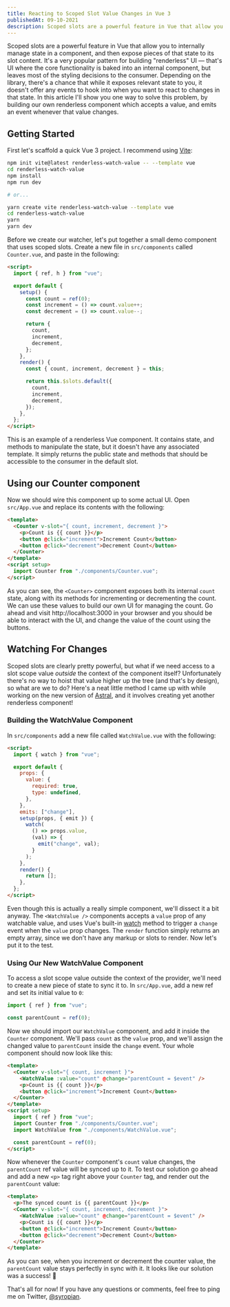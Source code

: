 ```yaml
---
title: Reacting to Scoped Slot Value Changes in Vue 3
publishedAt: 09-10-2021
description: Scoped slots are a powerful feature in Vue that allow you to internally manage state in a component, and then expose pieces of that state to its slot content. It's a very popular pattern for building "renderless" UI — that's UI where the core functionality is baked into an internal component, but leaves most of the styling decisions to the consumer. Depending on the library, there's a chance that while it exposes relevant state to you, it doesn't offer any events to hook into when you want to react to changes in that state. In this article I'll show you one way to solve this problem, by building our own renderless component which accepts a value, and emits an event whenever that value changes.
---
```


Scoped slots are a powerful feature in Vue that allow you to internally manage state in a component, and then expose pieces of that state to its slot content. It's a very popular pattern for building "renderless" UI — that's UI where the core functionality is baked into an internal component, but leaves most of the styling decisions to the consumer. Depending on the library, there's a chance that while it exposes relevant state to you, it doesn't offer any events to hook into when you want to react to changes in that state. In this article I'll show you one way to solve this problem, by building our own renderless component which accepts a value, and emits an event whenever that value changes.

## Getting Started

First let's scaffold a quick Vue 3 project. I recommend using [Vite](https://vitejs.dev):

```bash
npm init vite@latest renderless-watch-value -- --template vue
cd renderless-watch-value
npm install
npm run dev

# or...

yarn create vite renderless-watch-value --template vue
cd renderless-watch-value
yarn
yarn dev
```

Before we create our watcher, let's put together a small demo component that uses scoped slots. Create a new file in `src/components` called `Counter.vue`, and paste in the following:

```html
<script>
  import { ref, h } from "vue";

  export default {
    setup() {
      const count = ref(0);
      const increment = () => count.value++;
      const decrement = () => count.value--;

      return {
        count,
        increment,
        decrement,
      };
    },
    render() {
      const { count, increment, decrement } = this;

      return this.$slots.default({
        count,
        increment,
        decrement,
      });
    },
  };
</script>
```

This is an example of a renderless Vue component. It contains state, and methods to manipulate the state, but it doesn't have any associated template. It simply returns the public state and methods that should be accessible to the consumer in the default slot.

## Using our Counter component

Now we should wire this component up to some actual UI. Open `src/App.vue` and replace its contents with the following:

```html
<template>
  <Counter v-slot="{ count, increment, decrement }">
    <p>Count is {{ count }}</p>
    <button @click="increment">Increment Count</button>
    <button @click="decrement">Decrement Count</button>
  </Counter>
</template>
<script setup>
  import Counter from "./components/Counter.vue";
</script>
```

As you can see, the `<Counter>` component exposes both its internal `count` state, along with its methods for incrementing or decrementing the count. We can use these values to build our own UI for managing the count. Go ahead and visit http://localhost:3000 in your browser and you should be able to interact with the UI, and change the value of the count using the buttons.

## Watching For Changes

Scoped slots are clearly pretty powerful, but what if we need access to a slot scope value _outside_ the context of the component itself? Unfortunately there's no way to hoist that value higher up the tree (and that's by design), so what are we to do? Here's a neat little method I came up with while working on the new version of [Astral](https://astralapp.com), and it involves creating yet another renderless component!

### Building the WatchValue Component

In `src/components` add a new file called `WatchValue.vue` with the following:

```html
<script>
  import { watch } from "vue";

  export default {
    props: {
      value: {
        required: true,
        type: undefined,
      },
    },
    emits: ["change"],
    setup(props, { emit }) {
      watch(
        () => props.value,
        (val) => {
          emit("change", val);
        }
      );
    },
    render() {
      return [];
    },
  };
</script>
```

Even though this is actually a really simple component, we'll dissect it a bit anyway. The `<WatchValue />` components accepts a `value` prop of any watchable value, and uses Vue's built-in [watch](https://v3.vuejs.org/guide/reactivity-computed-watchers.html#watch) method to trigger a `change` event when the `value` prop changes. The `render` function simply returns an empty array, since we don't have any markup or slots to render. Now let's put it to the test.

### Using Our New WatchValue Component

To access a slot scope value outside the context of the provider, we'll need to create a new piece of state to sync it to. In `src/App.vue`, add a new ref and set its initial value to `0`:

```js
import { ref } from "vue";

const parentCount = ref(0);
```

Now we should import our `WatchValue` component, and add it inside the `Counter` component. We'll pass `count` as the `value` prop, and we'll assign the changed value to `parentCount` inside the `change` event. Your whole component should now look like this:

```html
<template>
  <Counter v-slot="{ count, increment }">
    <WatchValue :value="count" @change="parentCount = $event" />
    <p>Count is {{ count }}</p>
    <button @click="increment">Increment Count</button>
  </Counter>
</template>
<script setup>
  import { ref } from "vue";
  import Counter from "./components/Counter.vue";
  import WatchValue from "./components/WatchValue.vue";

  const parentCount = ref(0);
</script>
```

Now whenever the `Counter` component's `count` value changes, the `parentCount` ref value will be synced up to it. To test our solution go ahead and add a new `<p>` tag right above your `Counter` tag, and render out the `parentCount` value:

```html
<template>
  <p>The synced count is {{ parentCount }}</p>
  <Counter v-slot="{ count, increment, decrement }">
    <WatchValue :value="count" @change="parentCount = $event" />
    <p>Count is {{ count }}</p>
    <button @click="increment">Increment Count</button>
    <button @click="decrement">Decrement Count</button>
  </Counter>
</template>
```

As you can see, when you increment or decrement the counter value, the `parentCount` value stays perfectly in sync with it. It looks like our solution was a success! 🎉

That's all for now! If you have any questions or comments, feel free to ping me on Twitter, [@syropian](https://twitter.com/syropian).
